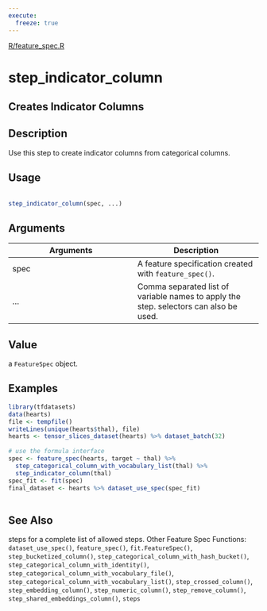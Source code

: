 ```yaml
---
execute:
  freeze: true
---
```


[R/feature_spec.R](https://github.com/rstudio/tfdatasets//blob/main/R/feature_spec.R#L1500) 

# step_indicator_column

## Creates Indicator Columns

## Description
 Use this step to create indicator columns from categorical columns. 


## Usage
```r
 
step_indicator_column(spec, ...) 
```

## Arguments
|Arguments|Description|
|---|---|
| spec | A feature specification created with `feature_spec()`. |
| ... | Comma separated list of variable names to apply the step. selectors can also be used. |



## Value
 a `FeatureSpec` object. 


## Examples
```r
 
library(tfdatasets) 
data(hearts) 
file <- tempfile() 
writeLines(unique(hearts$thal), file) 
hearts <- tensor_slices_dataset(hearts) %>% dataset_batch(32) 
 
# use the formula interface 
spec <- feature_spec(hearts, target ~ thal) %>% 
  step_categorical_column_with_vocabulary_list(thal) %>% 
  step_indicator_column(thal) 
spec_fit <- fit(spec) 
final_dataset <- hearts %>% dataset_use_spec(spec_fit) 
 
```

## See Also
 steps for a complete list of allowed steps.  Other Feature Spec Functions:  `dataset_use_spec()`, `feature_spec()`, `fit.FeatureSpec()`, `step_bucketized_column()`, `step_categorical_column_with_hash_bucket()`, `step_categorical_column_with_identity()`, `step_categorical_column_with_vocabulary_file()`, `step_categorical_column_with_vocabulary_list()`, `step_crossed_column()`, `step_embedding_column()`, `step_numeric_column()`, `step_remove_column()`, `step_shared_embeddings_column()`, `steps` 

